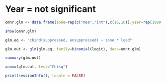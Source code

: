 Year = not significant
========================================================

```r
omnr.glm <- data.frame(zone=rep(c("mea","int"),c(16,16)),year=rep(1989:2004,2),suppressed=c(49,10,52,28,5,34,58,33,21,23,12,6,6,11,10,1,137,83,12,79,42,93,199,89,73,150,83,57,101,38,77,16),unsuppressed=c(7,0,14,2,2,4,26,27,6,4,6,0,2,6,6,0,7,5,8,7,1,1,27,54,5,15,12,1,0,10,10,1),load=c(2429,1614,2559,960,743,1053,2122,1245,1634,2278,1017,644,1561,1138,1036,428,2429,1614,2559,960,743,1053,2122,1245,1634,2278,1017,644,1561,1138,1036,428))
```


```r
show(omnr.glm)
```


```r
glm.eq <- "cbind(suppressed, unsuppressed) ~ zone * load"

glm.out <- glm(glm.eq, family=binomial(logit), data=omnr.glm)
```

```r
summary(glm.out)

anova(glm.out, test="Chisq")
```

```r
print(sessionInfo(), locale = FALSE)
```

